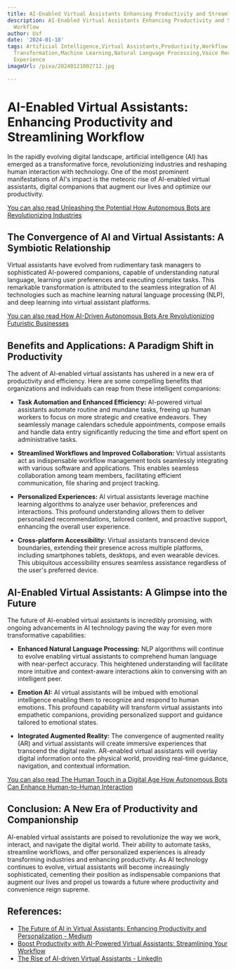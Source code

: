 ```yaml
---
title: AI-Enabled Virtual Assistants Enhancing Productivity and Streamlining Workflow
description: AI-Enabled Virtual Assistants Enhancing Productivity and Streamlining
  Workflow
author: Usf
date: '2024-01-18'
tags: Artificial Intelligence,Virtual Assistants,Productivity,Workflow,Automation,Digital
  Transformation,Machine Learning,Natural Language Processing,Voice Recognition,Customer
  Experience
imageUrl: /pixa/20240121002712.jpg

---
```

# AI-Enabled Virtual Assistants: Enhancing Productivity  and Streamlining Workflow

In the rapidly evolving digital landscape, artificial  intelligence (AI) has emerged  as a transformative force, revolutionizing industries  and reshaping  human interaction with technology. One of the most prominent manifestations of AI's  impact  is the meteoric  rise of AI-enabled virtual assistants, digital companions that augment our lives and optimize our productivity.

[You can also read Unleashing the Potential How Autonomous Bots are Revolutionizing Industries](Unleashing%20the%20Potential%20How%20Autonomous%20Bots%20are%20Revolutionizing%20Industries)


## The Convergence of AI and Virtual Assistants: A Symbiotic Relationship

Virtual assistants have evolved from rudimentary task managers to  sophisticated AI-powered companions, capable of understanding  natural language, learning user preferences and executing complex tasks. This remarkable  transformation is attributed to the seamless integration of AI technologies  such as machine learning natural language processing (NLP), and deep learning into virtual  assistant platforms.

[You can also read How AI-Driven Autonomous Bots Are Revolutionizing  Futuristic Businesses](How%20AI-Driven%20Autonomous%20Bots%20Are%20Revolutionizing%20Futuristic%20Businesses)


##  Benefits and Applications: A  Paradigm Shift in Productivity

The advent of AI-enabled  virtual assistants  has ushered in a new era of productivity and efficiency. Here are some compelling benefits that organizations and individuals  can reap from these intelligent companions:

- **Task Automation and Enhanced Efficiency:** AI-powered virtual assistants automate routine and mundane tasks, freeing up human workers  to focus on more strategic and creative endeavors. They seamlessly manage  calendars schedule appointments, compose emails and handle data entry  significantly reducing the time and effort spent on administrative tasks.

-  **Streamlined Workflows and Improved Collaboration:** Virtual assistants act as indispensable workflow  management tools seamlessly integrating with various software and applications. This enables seamless collaboration among team members, facilitating efficient communication, file sharing and project tracking.

- **Personalized Experiences:** AI virtual assistants leverage  machine learning algorithms to analyze user behavior, preferences and interactions. This profound understanding allows them to deliver personalized recommendations, tailored content, and proactive  support, enhancing the overall user experience.

- **Cross-platform Accessibility:** Virtual assistants transcend device boundaries, extending their presence across multiple platforms, including  smartphones tablets, desktops, and even wearable devices. This ubiquitous accessibility ensures seamless assistance regardless of  the user's preferred device.

##  AI-Enabled Virtual Assistants: A Glimpse into the Future

The future of AI-enabled virtual assistants is incredibly promising, with ongoing advancements in AI technology paving the way for even more transformative capabilities:

- **Enhanced  Natural Language Processing:** NLP algorithms  will continue to  evolve enabling  virtual assistants to comprehend human language with near-perfect accuracy. This heightened  understanding will facilitate more intuitive and context-aware interactions akin to conversing with an intelligent peer.

- **Emotion AI:** AI  virtual assistants will  be imbued with emotional intelligence enabling  them to  recognize and respond to human emotions. This profound  capability  will transform virtual assistants into empathetic companions, providing personalized support and guidance tailored to emotional states.

- **Integrated Augmented Reality:** The convergence of augmented reality  (AR) and  virtual assistants will  create immersive  experiences that transcend the digital realm. AR-enabled virtual assistants  will overlay digital information  onto the physical world, providing real-time guidance,  navigation, and contextual information.

[You can also read The Human Touch in  a Digital Age How Autonomous Bots Can Enhance Human-to-Human Interaction](The%20Human%20Touch%20in%20a%20Digital%20Age%20How%20Autonomous%20Bots%20Can%20Enhance%20Human-to-Human%20Interaction)


##  Conclusion: A New Era of  Productivity and Companionship

AI-enabled  virtual assistants  are poised to revolutionize the way we  work, interact, and navigate the digital world. Their ability to automate tasks, streamline workflows, and offer personalized experiences is already transforming industries and enhancing  productivity. As AI technology continues to evolve, virtual  assistants will become increasingly sophisticated, cementing their position as indispensable companions that augment our lives and propel us towards a future where productivity  and convenience reign supreme.

## References:
- [The Future of AI in Virtual Assistants: Enhancing Productivity and Personalization - Medium](https://medium.com/@futureaiweb/the-future-of-ai-in-virtual-assistants-enhancing-productivity-and-personalization-62199b3e6bc9)
- [Boost Productivity with AI-Powered Virtual Assistants: Streamlining Your Workflow](https://www.sincode.ai/blog/boost-productivity-with-ai-powered-virtual-assistants-streamlining-your-workflow)
- [The Rise of AI-driven Virtual Assistants - LinkedIn](https://www.linkedin.com/pulse/rise-ai-driven-virtual-assistants-serin-eden-noman)
